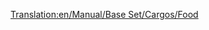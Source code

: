 [[Translation:en/Manual/Base Set/Cargos/Food]]
{{en/Manual/Base Set/Cargos/Cargo|
name=Food|
image=en/Foodproceplant.png|
produced=[[en/Manual/Base Set/Industries/Food Processing Plant]]|
accepted=[[en/Manual/Towns]]
}}
{{en/Stub}}